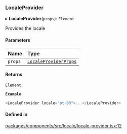 ### LocaleProvider

▸ **LocaleProvider**(`props`): `Element`

Provides the locale

#### Parameters

| Name    | Type                                                       |
| :------ | :--------------------------------------------------------- |
| `props` | [`LocaleProviderProps`](interfaces/LocaleProviderProps.md) |

#### Returns

`Element`

**`Example`**

```ts
<LocaleProvider locale="pt-BR">...</LocaleProvider>
```

#### Defined in

[packages/components/src/locale/locale-provider.tsx:12](https://github.com/vtex/shoreline/blob/b8b2a6494/packages/components/src/locale/locale-provider.tsx#L12)
